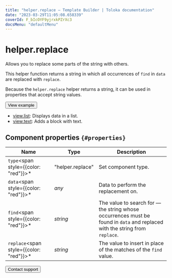 ```yaml
---
title: "helper.replace — Template Builder | Toloka documentation"
date: "2023-03-29T11:05:08.658339"
coverId: F_bIcOYF9yjrxkPZrXc3
docsMenu: "defaultMenu"
---
```


# helper.replace

Allows you to replace some parts of the string with others.

This helper function returns a string in which all occurrences of `find` in `data` are replaced with `replace`.

Because the `helper.replace` helper returns a string, it can be used in properties that accept string values.

<Button view="defaultInverse" size="l" type="link" url="https://ya.cc/t/11ypBlCg42Qp6o">View example</Button>

<Cut title="Components used in the example">

- [view.list](/docs/template-builder/reference/view.list): Displays data in a list.
- [view.text](/docs/template-builder/reference/view.text): Adds a block with text.

</Cut>

## Component properties `{#properties}`

**Name** | **Type** | **Description**
----- | ----- | -----
`type`<span style={{color: "red"}}>\*</span> | "helper.replace" | Set component type.
`data`<span style={{color: "red"}}>\*</span> | _any_ | Data to perform the replacement on.
`find`<span style={{color: "red"}}>\*</span> | _string_ | The value to search for — the string whose occurrences must be found in `data` and replaced with the string from `replace`.
`replace`<span style={{color: "red"}}>\*</span> | _string_ | The value to insert in place of the matches of the `find` value.

<Button view="defaultInverse" size="l" type="link" url="/docs/guide/troubleshooting/support?form-source=template-builder-reference-helper-replace">Contact support</Button>